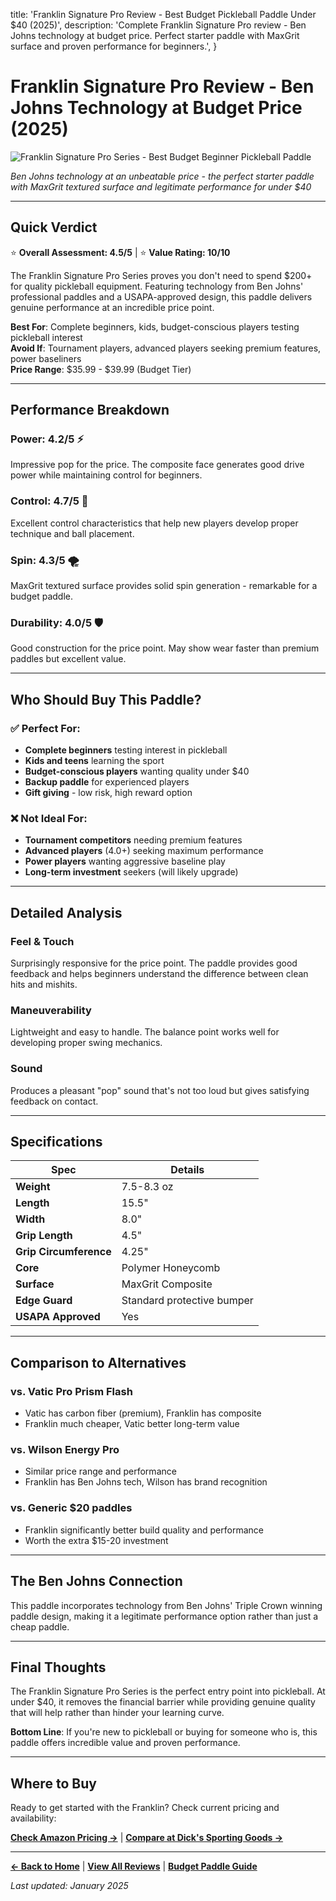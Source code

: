   title: 'Franklin Signature Pro Review - Best Budget Pickleball Paddle Under $40 (2025)',
  description: 'Complete Franklin Signature Pro review - Ben Johns technology at budget price. Perfect starter paddle with MaxGrit surface and proven performance for beginners.',
}

# Franklin Signature Pro Review - Ben Johns Technology at Budget Price (2025)

![Franklin Signature Pro Series - Best Budget Beginner Pickleball Paddle](/img/paddles/franklin-signature-pro.svg)

*Ben Johns technology at an unbeatable price - the perfect starter paddle with MaxGrit textured surface and legitimate performance for under $40*

---

## Quick Verdict

⭐ **Overall Assessment: 4.5/5** | ⭐ **Value Rating: 10/10**

The Franklin Signature Pro Series proves you don't need to spend $200+ for quality pickleball equipment. Featuring technology from Ben Johns' professional paddles and a USAPA-approved design, this paddle delivers genuine performance at an incredible price point.

**Best For**: Complete beginners, kids, budget-conscious players testing pickleball interest  
**Avoid If**: Tournament players, advanced players seeking premium features, power baseliners  
**Price Range**: $35.99 - $39.99 (Budget Tier)

---

## Performance Breakdown

### **Power: 4.2/5** ⚡
Impressive pop for the price. The composite face generates good drive power while maintaining control for beginners.

### **Control: 4.7/5** 🎯
Excellent control characteristics that help new players develop proper technique and ball placement.

### **Spin: 4.3/5** 🌪️
MaxGrit textured surface provides solid spin generation - remarkable for a budget paddle.

### **Durability: 4.0/5** 🛡️
Good construction for the price point. May show wear faster than premium paddles but excellent value.

---

## Who Should Buy This Paddle?

### ✅ **Perfect For:**
- **Complete beginners** testing interest in pickleball
- **Kids and teens** learning the sport
- **Budget-conscious players** wanting quality under $40
- **Backup paddle** for experienced players
- **Gift giving** - low risk, high reward option

### ❌ **Not Ideal For:**
- **Tournament competitors** needing premium features
- **Advanced players** (4.0+) seeking maximum performance
- **Power players** wanting aggressive baseline play
- **Long-term investment** seekers (will likely upgrade)

---

## Detailed Analysis

### **Feel & Touch**
Surprisingly responsive for the price point. The paddle provides good feedback and helps beginners understand the difference between clean hits and mishits.

### **Maneuverability** 
Lightweight and easy to handle. The balance point works well for developing proper swing mechanics.

### **Sound**
Produces a pleasant "pop" sound that's not too loud but gives satisfying feedback on contact.

---

## Specifications

| Spec | Details |
|------|---------|
| **Weight** | 7.5-8.3 oz |
| **Length** | 15.5" |
| **Width** | 8.0" |
| **Grip Length** | 4.5" |
| **Grip Circumference** | 4.25" |
| **Core** | Polymer Honeycomb |
| **Surface** | MaxGrit Composite |
| **Edge Guard** | Standard protective bumper |
| **USAPA Approved** | Yes |

---

## Comparison to Alternatives

### vs. **Vatic Pro Prism Flash** 
- Vatic has carbon fiber (premium), Franklin has composite
- Franklin much cheaper, Vatic better long-term value

### vs. **Wilson Energy Pro** 
- Similar price range and performance
- Franklin has Ben Johns tech, Wilson has brand recognition

### vs. **Generic $20 paddles**
- Franklin significantly better build quality and performance
- Worth the extra $15-20 investment

---

## The Ben Johns Connection

This paddle incorporates technology from Ben Johns' Triple Crown winning paddle design, making it a legitimate performance option rather than just a cheap paddle.

---

## Final Thoughts

The Franklin Signature Pro Series is the perfect entry point into pickleball. At under $40, it removes the financial barrier while providing genuine quality that will help rather than hinder your learning curve.

**Bottom Line**: If you're new to pickleball or buying for someone who is, this paddle offers incredible value and proven performance.

---

## Where to Buy

Ready to get started with the Franklin? Check current pricing and availability:

**[Check Amazon Pricing →](https://amazon.com/dp/B0B8K2L9QP?tag=getapickle-20)** | **[Compare at Dick's Sporting Goods →](https://www.dickssportinggoods.com/s/franklin-pickleball-paddle)**

---

**[← Back to Home](/)** | **[View All Reviews](/ultimate-guide)** | **[Budget Paddle Guide](/budget-paddles)**

*Last updated: January 2025*